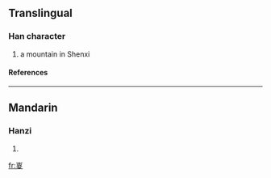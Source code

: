 ==Translingual==
===Han character===
{{Han char|rn=46|rad=山|as=09|sn=12|four=|canj=山山金水 (UUCE), X山山金水 (XUUCE)}}
# a mountain in Shenxi
====References====
{{Han ref|kx=0316.220|dkj=08285|dj=0617.010|hdz=10788.050|uh=5D4F|ud=23887}}
----
==Mandarin==
===Hanzi===
{{cmn-hanzi|pin=[[zōng]] (zong1)|wg=tsung<sup>1</sup>}}
# {{defn|Mandarin}}

[[fr:嵏]]
